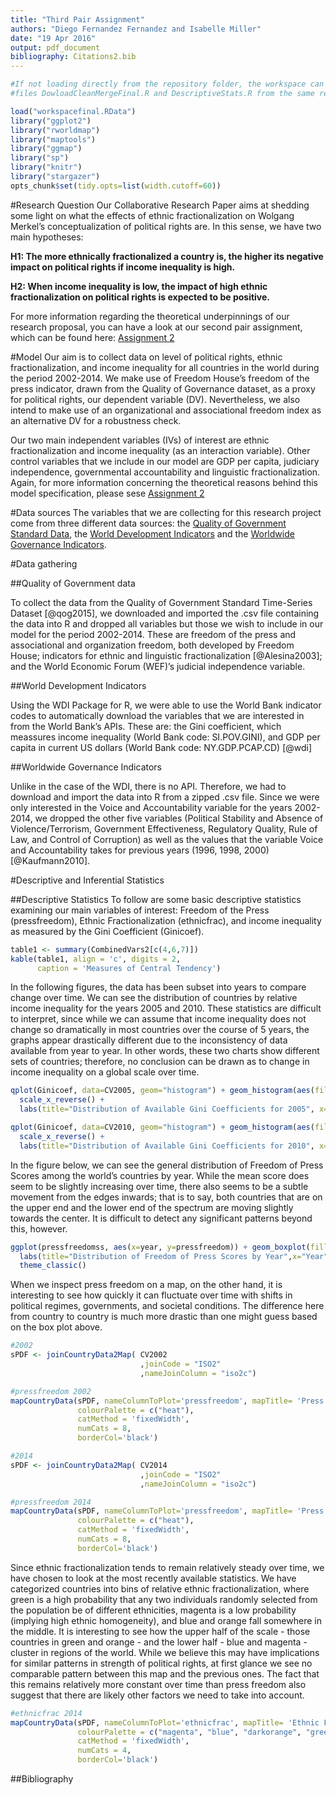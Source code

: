 ```yaml
---
title: "Third Pair Assignment"
authors: "Diego Fernandez Fernandez and Isabelle Miller"
date: "19 Apr 2016"
output: pdf_document
bibliography: Citations2.bib
---
```

```r
#If not loading directly from the repository folder, the workspace can be replicated by running the
#files DowloadCleanMergeFinal.R and DescriptiveStats.R from the same repository.

load("workspacefinal.RData")
library("ggplot2")
library("rworldmap")
library("maptools")
library("ggmap")
library("sp")
library("knitr")
library("stargazer")
opts_chunk$set(tidy.opts=list(width.cutoff=60))
```


#Research Question
Our Collaborative Research Paper aims at shedding some light on what the effects of ethnic fractionalization on Wolgang Merkel's conceptualization of political rights are. In this sense, we have two main hypotheses: 

**H1: The more ethnically fractionalized a country is, the higher its negative impact on political rights if income inequality is high.**

**H2: When income inequality is low, the impact of high ethnic fractionalization on political rights is expected to be positive.**

For more information regarding the theoretical underpinnings of our research proposal, you can have a look at our second pair assignment, which can be found here: [Assignment 2](https://github.com/imiller88/IsabelleandDiegosFinalResearchProject/blob/master/Assignment2/Assignment2_ResearchProposal.Rmd)

#Model
Our aim is to collect data on level of political rights, ethnic fractionalization, and income inequality for all countries in the world during the period 2002-2014. We make use of Freedom House's freedom of the press indicator, drawn from the Quality of Governance dataset, as a proxy for political rights, our dependent variable (DV). Nevertheless, we also intend to make use of an organizational and associational freedom index as an alternative DV for a robustness check. 

Our two main independent variables (IVs) of interest are ethnic fractionalization and income inequality (as an interaction variable). Other control variables that we include in our model are GDP per capita, judiciary independence, governmental accountability and linguistic fractionalization. Again, for more information concerning the theoretical reasons behind this model specification, please sese [Assignment 2](https://github.com/imiller88/IsabelleandDiegosFinalResearchProject/blob/master/Assignment2/Assignment2_ResearchProposal.Rmd)

#Data sources
The variables that we are collecting for this research project come from three different data sources: the [Quality of Government Standard Data](http://qog.pol.gu.se/data/datadownloads/qogstandarddata), the [World Development Indicators](http://data.worldbank.org/data-catalog/world-development-indicators) and the [Worldwide Governance Indicators](http://data.worldbank.org/data-catalog/worldwide-governance-indicators).

\itemize{
\item{Quality of Government (QoG) Standard Time-Series Data}{ - These are contained in the QoG Standard Time-Series Dataset, which includes data from 1946 to 2015, the unit of analysis being country-year. It compiles approximately 2500 variables, making it the largest dataset developed by the Quality of Government Institute at the University of Gothenburg, Sweden.}
\item{World Development Indicators (WDI)}{ - These are a set of indicators developed by the World Bank, compiling "relevant, high-quality, and internationally comparable statistics about global development and the fight against poverty". They are organized around six main themes, which are world view, people, environment, economy, states and markets, and global links.}
\item{Worldwide Governance Indicators (WGI)}{ - These are also developed by the World Bank. They consist of "six composite indicators of broad dimensions of governance covering over 200 countries since 1996: Voice and Accountability, Political Stability and Absence of Violence/Terrorism, Government Effectiveness, Regulatory Quality, Rule of Law, and Control of Corruption". They are obtained from 31 different perception-based data sources, aiming at enabling meaningful cross-country comparisons over time.}
}


#Data gathering

##Quality of Government data 

To collect the data from the Quality of Government Standard Time-Series Dataset [@qog2015], we downloaded and imported the .csv file containing the data into R and dropped all variables but those we wish to include in our model for the period 2002-2014. These are freedom of the press and associational and organization freedom, both developed by Freedom House; indicators for ethnic and linguistic fractionalization [@Alesina2003]; and the World Economic Forum (WEF)'s judicial independence variable. 

##World Development Indicators 

Using the WDI Package for R, we were able to use the World Bank indicator codes to automatically download the variables that we are interested in from the World Bank's APIs. These are: the Gini coefficient, which meassures income inequality (World Bank code: SI.POV.GINI), and GDP per capita in current US dollars (World Bank code: NY.GDP.PCAP.CD) [@wdi]

##Worldwide Governance Indicators 

Unlike in the case of the WDI, there is no API. Therefore, we had to download and import the data into R from a zipped .csv file. Since we were only interested in the Voice and Accountability variable for the years 2002-2014, we dropped the other five variables (Political Stability and Absence of Violence/Terrorism, Government Effectiveness, Regulatory Quality, Rule of Law, and Control of Corruption)  as well as the values that the variable Voice and Accountability takes for previous years (1996, 1998, 2000) [@Kaufmann2010]. 


#Descriptive and Inferential Statistics

##Descriptive Statistics
To follow are some basic descriptive statistics examining our main variables of interest: Freedom of the Press (pressfreedom), Ethnic Fractionalization (ethnicfrac), and income inequality as measured by the Gini Coefficient (Ginicoef). 

```r
table1 <- summary(CombinedVars2[c(4,6,7)])
kable(table1, align = 'c', digits = 2, 
      caption = 'Measures of Central Tendency')
```

In the following figures, the data has been subset into years to compare change over time. We can see the distribution of countries by relative income inequality for the years 2005 and 2010. These statistics are difficult to interpret, since while we can assume that income inequality does not change so dramatically in most countries over the course of 5 years, the graphs appear drastically different due to the inconsistency of data available from year to year. In other words, these two charts show different sets of countries; therefore, no conclusion can be drawn as to change in income inequality on a global scale over time.

```r
qplot(Ginicoef, data=CV2005, geom="histogram") + geom_histogram(aes(fill = ..count..)) +
  scale_x_reverse() +
  labs(title="Distribution of Available Gini Coefficients for 2005", x="Coefficient", y="Frequency")
```


```r
qplot(Ginicoef, data=CV2010, geom="histogram") + geom_histogram(aes(fill = ..count..)) + 
  scale_x_reverse() +
  labs(title="Distribution of Available Gini Coefficients for 2010", x="Coefficient", y="Frequency")
```



In the figure below, we can see the general distribution of Freedom of Press Scores among the world's countries by year. While the mean score does seem to be slightly increasing over time, there also seems to be a subtle movement from the edges inwards; that is to say, both countries that are on the upper end and the lower end of the spectrum are moving slightly towards the center. It is difficult to detect any significant patterns beyond this, however. 

```r
ggplot(pressfreedomss, aes(x=year, y=pressfreedom)) + geom_boxplot(fill="lightblue") + 
  labs(title="Distribution of Freedom of Press Scores by Year",x="Year", y = "Freedom Score")+
  theme_classic()
```



When we inspect press freedom on a map, on the other hand, it is interesting to see how quickly it can fluctuate over time with shifts in political regimes, governments, and societal conditions. The difference here from country to country is much more drastic than one might guess based on the box plot above.

```r
#2002
sPDF <- joinCountryData2Map( CV2002
                             ,joinCode = "ISO2"
                             ,nameJoinColumn = "iso2c")

#pressfreedom 2002
mapCountryData(sPDF, nameColumnToPlot='pressfreedom', mapTitle= 'Press Freedom 2002',
               colourPalette = c("heat"),
               catMethod = 'fixedWidth',
               numCats = 8,
               borderCol='black')
```


```r
#2014
sPDF <- joinCountryData2Map( CV2014
                             ,joinCode = "ISO2"
                             ,nameJoinColumn = "iso2c")

#pressfreedom 2014
mapCountryData(sPDF, nameColumnToPlot='pressfreedom', mapTitle= 'Press Freedom 2014',
               colourPalette = c("heat"),
               catMethod = 'fixedWidth',
               numCats = 8,
               borderCol='black')
```



Since ethnic fractionalization tends to remain relatively steady over time, we have chosen to look at the most recently available statistics. We have categorized countries into bins of relative ethnic fractionalization, where green is a high probability that any two individuals randomly selected from the population be of different ethnicities, magenta is a low probability (implying high ethnic homogeneity), and blue and orange fall somewhere in the middle. It is interesting to see how the upper half of the scale - those countries in green and orange - and the lower half - blue and magenta - cluster in regions of the world. While we believe this may have implications for similar patterns in strength of political rights, at first glance we see no comparable pattern between this map and the previous ones. The fact that this remains relatively more constant over time than press freedom also suggest that there are likely other factors we need to take into account.


```r

#ethnicfrac 2014
mapCountryData(sPDF, nameColumnToPlot='ethnicfrac', mapTitle= 'Ethnic Fractionalization (2014)',
               colourPalette = c("magenta", "blue", "darkorange", "green"),
               catMethod = 'fixedWidth',
               numCats = 4,
               borderCol='black')
```

\newpage
##Bibliography